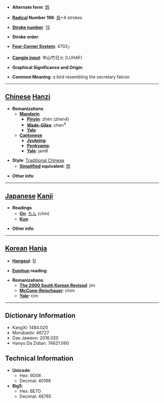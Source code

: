 * '''Alternate form''': [[鸩]]

* '''[[Wiktionary:Chinese radical index| Radical]] Number 196''': [[Wiktionary:Chinese radical index 鳥|鳥]]+4 strokes

* '''[[Wiktionary:Chinese total strokes index|Stroke number]]''': [[Wiktionary:Chinese total strokes index 15|15]]

* '''Stroke order''': 

* '''[[Wiktionary:Chinese four corner index|Four-Corner System]]''': 4702<sub>7</sub>

* '''[[Wiktionary:Chinese Cangjie index|Cangjie input]]''': 中山竹日火 (LUHAF)

* '''Graphical Significance and Origin''': 

* '''Common Meaning''': a bird resembling the secretary falcon

----

== [[Chinese]] [[Hanzi]] ==

* '''Romanizations'''
** '''[[Mandarin]]'''
*** '''[[Pinyin]]''': zhèn (zhen4)
*** '''[[Wade-Giles]]''': chen<sup>4</sup>
*** '''[[Yale]]''': 
** '''[[Cantonese]]'''
*** '''[[Jyutping]]''':
*** '''[[Penkyamp]]''': 
*** '''[[Yale]]''': jam6

* '''Style''': [[Traditional Chinese]] 
** '''[[Simplified Chinese|Simplified]] equivalent''': [[鸩]]

* '''Other info''': 

----

== [[Japanese]] [[Kanji]] ==

* '''Readings'''
** '''[[On]]''': [[ちん]] (chin)
** '''[[Kun]]''': 

* '''Other info''':  

----

== [[Korean]] [[Hanja]] ==

* '''[[Hangeul]]''': 짐

* '''[[Eumhun]] reading''': 

* '''Romanizations'''
** '''[[The 2000 South Korean Revised Romanization|The 2000 South Korean Revised]]''': jim
** '''[[McCune-Reischauer]]''': chim
** '''[[Yale]]''': cim

----

== Dictionary Information ==

* KangXi: 1484.020
* Morobashi: 46727
* Dae Jaweon: 2016.020
* Hanyu Da Zidian: 74621.060

== Technical Information ==

* '''Unicode''':
** Hex: 9D06
** Decimal: 40198
* '''Big5''':
** Hex: BE7D
** Decimal: 48765